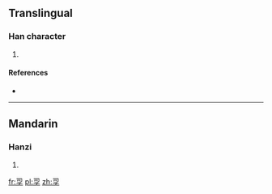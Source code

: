 ==Translingual==

===Han character===
{{Han char|rn=39|rad=子|as=05|sn=8|four=|canj=尸口弓木 (SRND)}}

# {{defn|Han|sort=子05}}

====References====
* {{Han ref|kx=0278.170|dkj=06961|dj=0547.010|hdz=21014.040|uh=5B60|ud=23392}}

----

==Mandarin==

===Hanzi===
{{cmn-hanzi|pin=[[sì]] ([[si4]])|wg=ssu<sup>4</sup>}}

# {{defn|lang=cmn|sort=子05}}

[[fr:孠]]
[[pl:孠]]
[[zh:孠]]